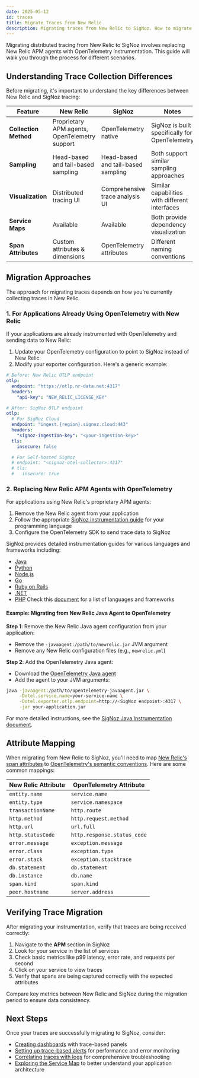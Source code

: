 ```yaml
---
date: 2025-05-12
id: traces
title: Migrate Traces from New Relic
description: Migrating traces from New Relic to SigNoz. How to migrate APM traces from New Relic to SigNoz.
---
```


Migrating distributed tracing from New Relic to SigNoz involves replacing New Relic APM agents with OpenTelemetry instrumentation. This guide will walk you through the process for different scenarios.

## Understanding Trace Collection Differences

Before migrating, it's important to understand the key differences between New Relic and SigNoz tracing:

| Feature                | New Relic                                | SigNoz                                | Notes                                               |
|------------------------|------------------------------------------|---------------------------------------|-----------------------------------------------------|
| **Collection Method**      | Proprietary APM agents, OpenTelemetry support | OpenTelemetry native                 | SigNoz is built specifically for OpenTelemetry      |
| **Sampling**               | Head-based and tail-based sampling       | Head-based and tail-based sampling    | Both support similar sampling approaches            |
| **Visualization**          | Distributed tracing UI                   | Comprehensive trace analysis UI       | Similar capabilities with different interfaces       |
| **Service Maps**           | Available                                | Available                             | Both provide dependency visualization                |
| **Span Attributes**        | Custom attributes & dimensions           | OpenTelemetry attributes              | Different naming conventions                         |

## Migration Approaches

The approach for migrating traces depends on how you're currently collecting traces in New Relic.

### 1. For Applications Already Using OpenTelemetry with New Relic

If your applications are already instrumented with OpenTelemetry and sending data to New Relic:

1. Update your OpenTelemetry configuration to point to SigNoz instead of New Relic
2. Modify your exporter configuration. Here's a generic example:

```yaml
# Before: New Relic OTLP endpoint
otlp:
  endpoint: "https://otlp.nr-data.net:4317"
  headers:
    "api-key": "NEW_RELIC_LICENSE_KEY"

# After: SigNoz OTLP endpoint
otlp:
  # For SigNoz Cloud
  endpoint: "ingest.{region}.signoz.cloud:443"
  headers:
    "signoz-ingestion-key": "<your-ingestion-key>"
  tls:
    insecure: false

  # For Self-hosted SigNoz
  # endpoint: "<signoz-otel-collector>:4317"
  # tls:
  #   insecure: true
```

### 2. Replacing New Relic APM Agents with OpenTelemetry

For applications using New Relic's proprietary APM agents:

1. Remove the New Relic agent from your application
2. Follow the appropriate [SigNoz instrumentation guide](/docs/instrumentation/) for your programming language
3. Configure the OpenTelemetry SDK to send trace data to SigNoz

SigNoz provides detailed instrumentation guides for various languages and frameworks including:
- [Java](/docs/instrumentation/java)
- [Python](/docs/instrumentation/python)
- [Node.js](/docs/instrumentation/nodejs)
- [Go](/docs/instrumentation/golang)
- [Ruby on Rails](/docs/instrumentation/ruby-on-rails)
- [.NET](/docs/instrumentation/dotnet)
- [PHP](/docs/instrumentation/php)
Check this [document](https://signoz.io/docs/instrumentation/) for a list of languages and frameworks
#### Example: Migrating from New Relic Java Agent to OpenTelemetry

**Step 1**: Remove the New Relic Java agent configuration from your application:
- Remove the `-javaagent:/path/to/newrelic.jar` JVM argument
- Remove any New Relic configuration files (e.g., `newrelic.yml`)

**Step 2**: Add the OpenTelemetry Java agent:
- Download the [OpenTelemetry Java agent](https://github.com/open-telemetry/opentelemetry-java-instrumentation/releases)
- Add the agent to your JVM arguments:

```bash
java -javaagent:/path/to/opentelemetry-javaagent.jar \
     -Dotel.service.name=your-service-name \
     -Dotel.exporter.otlp.endpoint=http://<SigNoz endpoint>:4317 \
     -jar your-application.jar
```

For more detailed instructions, see the [SigNoz Java Instrumentation document](/docs/instrumentation/java).

## Attribute Mapping

When migrating from New Relic to SigNoz, you'll need to map [New Relic's span attributes](https://docs.newrelic.com/attribute-dictionary/) to [OpenTelemetry's semantic conventions](https://opentelemetry.io/docs/specs/semconv/general/trace/). Here are some common mappings:

| New Relic Attribute           | OpenTelemetry Attribute           |
|-------------------------------|------------------------------------|
| `entity.name`                 | `service.name`                     |
| `entity.type`                 | `service.namespace`                |
| `transactionName`             | `http.route`                       |
| `http.method`                 | `http.request.method`              |
| `http.url`                    | `url.full`                         |
| `http.statusCode`             | `http.response.status_code`        |
| `error.message`               | `exception.message`                |
| `error.class`                 | `exception.type`                   |
| `error.stack`                 | `exception.stacktrace`             |
| `db.statement`                | `db.statement`                     |
| `db.instance`                 | `db.name`                          |
| `span.kind`                   | `span.kind`                        |
| `peer.hostname`               | `server.address`                   |

## Verifying Trace Migration

After migrating your instrumentation, verify that traces are being received correctly:

1. Navigate to the **APM** section in SigNoz
2. Look for your service in the list of services
3. Check basic metrics like p99 latency, error rate, and requests per second
4. Click on your service to view traces
5. Verify that spans are being captured correctly with the expected attributes

Compare key metrics between New Relic and SigNoz during the migration period to ensure data consistency.

## Next Steps

Once your traces are successfully migrating to SigNoz, consider:

- [Creating dashboards](/docs/migration/migrate-from-newrelic/dashboards) with trace-based panels
- [Setting up trace-based alerts](/docs/alerts-management/trace-based-alerts/) for performance and error monitoring
- [Correlating traces with logs](/docs/logs-pipelines/guides/trace/) for comprehensive troubleshooting
- [Exploring the Service Map](/docs/userguide/service-map/) to better understand your application architecture
